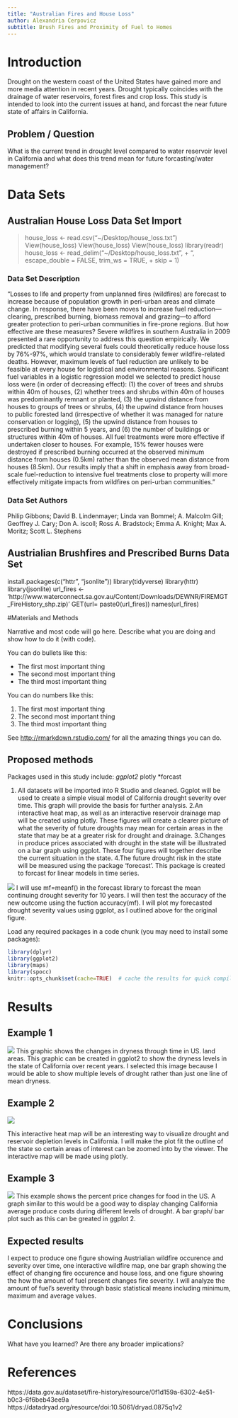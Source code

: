 ```yaml
---
title: "Australian Fires and House Loss"
author: Alexandria Cerpovicz
subtitle: Brush Fires and Proximity of Fuel to Homes
---
```


# Introduction

Drought on the western coast of the United States have gained more and more media attention in recent years. Drought typically coincides with the drainage of water reservoirs, forest fires and crop loss. This study is intended to look into the current issues at hand, and forcast the near future state of affairs in California.
  
## Problem / Question
What is the current trend in drought level compared to water reservoir level in California and what does this trend mean for future forcasting/water management?

# Data Sets

## Australian House Loss Data Set Import
> house_loss <- read.csv("~/Desktop/house_loss.txt")
>   View(house_loss)
> View(house_loss)
> View(house_loss)
> library(readr)
> house_loss <- read_delim("~/Desktop/house_loss.txt", 
+     "\t", escape_double = FALSE, trim_ws = TRUE, 
+     skip = 1)

### Data Set Description
"Losses to life and property from unplanned fires (wildfires) are forecast to increase because of population growth in peri-urban areas and climate change. In response, there have been moves to increase fuel reduction—clearing, prescribed burning, biomass removal and grazing—to afford greater protection to peri-urban communities in fire-prone regions. But how effective are these measures? Severe wildfires in southern Australia in 2009 presented a rare opportunity to address this question empirically. We predicted that modifying several fuels could theoretically reduce house loss by 76%-97%, which would translate to considerably fewer wildfire-related deaths. However, maximum levels of fuel reduction are unlikely to be feasible at every house for logistical and environmental reasons. Significant fuel variables in a logistic regression model we selected to predict house loss were (in order of decreasing effect): (1) the cover of trees and shrubs within 40m of houses, (2) whether trees and shrubs within 40m of houses was predominantly remnant or planted, (3) the upwind distance from houses to groups of trees or shrubs, (4) the upwind distance from houses to public forested land (irrespective of whether it was managed for nature conservation or logging), (5) the upwind distance from houses to prescribed burning within 5 years, and (6) the number of buildings or structures within 40m of houses. All fuel treatments were more effective if undertaken closer to houses. For example, 15% fewer houses were destroyed if prescribed burning occurred at the observed minimum distance from houses (0.5km) rather than the observed mean distance from houses (8.5km). Our results imply that a shift in emphasis away from broad-scale fuel-reduction to intensive fuel treatments close to property will more effectively mitigate impacts from wildfires on peri-urban communities." 

### Data Set Authors

Philip Gibbons; David B. Lindenmayer; Linda van Bommel; A. Malcolm Gill; Geoffrey J. Cary; Don A. iscoll; Ross A. Bradstock; Emma A. Knight; Max A. Moritz; Scott L. Stephens

## Austrialian Brushfires and Prescribed Burns Data Set
install.packages(c("httr", "jsonlite"))
library(tidyverse)
library(httr)
library(jsonlite)
url_fires <- 'http://www.waterconnect.sa.gov.au/Content/Downloads/DEWNR/FIREMGT_FireHistory_shp.zip)'
GET(url= paste0(url_fires))
names(url_fires)

#Materials and Methods

Narrative and most code will go here.  Describe what you are doing and show how to do it (with code).

You can do bullets like this:

* The first most important thing
* The second most important thing
* The third most important thing

You can do numbers like this:

1. The first most important thing
2. The second most important thing
3. The third most important thing

See [http://rmarkdown.rstudio.com/](http://rmarkdown.rstudio.com/) for all the amazing things you can do.

## Proposed methods

Packages used in this study include:
*ggplot2
*plotly
*forcast

1. All datasets will be imported into R Studio and cleaned. Ggplot will be used to create a simple visual model of California drought severity over time. This graph will provide the basis for further analysis. 
2.An interactive heat map, as well as an interactive reservoir drainage map will be created using plotly. These figures will create a clearer picture of what the severity of future droughts may mean for certain areas in the state that may be at a greater risk for drought and drainage.
3.Changes in produce prices associated with drought in the state will be illustrated on a bar graph using ggplot. 
These four figures will together describe the current situation in the state. 
4.The future drought risk in the state will be measured using the package 'forecast'. This package is created to forcast for linear models in time series.

![](https://github.com/robjhyndman/forecast)
I will use mf=meanf() in the forecast library to forcast the mean continuing drought severity for 10 years. I will then test the accuracy of the new outcome using the fuction accuracy(mf). I will plot my forecasted drought severity values using ggplot, as I outlined above for the original figure.


Load any required packages in a code chunk (you may need to install some packages):

```r
library(dplyr)
library(ggplot2)
library(maps)
library(spocc)
knitr::opts_chunk$set(cache=TRUE)  # cache the results for quick compiling
```



# Results

## Example 1
![](https://www.epa.gov/sites/production/files/styles/large/public/2016-07/drought-figure2-2016.png)
This graphic shows the changes in dryness through time in US. land areas. This graphic can be created in ggplot2 to show the dryness levels in the state of California over recent years. I selected this image because I would be able to show multiple levels of drought rather than just one line of mean dryness.

## Example 2
![](https://www.r-graph-gallery.com/112-overlaid-interactive-histogram-plotly/feed/)

This interactive heat map will be an interesting way to visualize drought and reservoir depletion levels in California. I will make the plot fit the outline of the state so certain areas of interest can be zoomed into by the viewer. The interactive map will be made using plotly.

## Example 3
![](https://www.theepochtimes.com/assets/uploads/2015/04/09/prince_increase_large.jpg)
This example shows the percent price changes for food in the US. A graph similar to this would be a good way to display changing California average produce costs during different levels of drought. A bar graph/ bar plot such as this can be greated in ggplot 2.


## Expected results

I expect to produce one figure showing Austrialian wildfire occurence and severity over time, one interactive wildfire map, one bar graph showing the effect of changing fire occurence and house loss, and one figure showing the how the amount of fuel present changes fire severity. I will analyze the amount of fuel's severity through basic statistical means including minimum, maximum and average values. 

# Conclusions

What have you learned?  Are there any broader implications?

# References
https://data.gov.au/dataset/fire-history/resource/0f1d159a-6302-4e51-b0c3-6f6beb43ee9a
https://datadryad.org/resource/doi:10.5061/dryad.0875q1v2
